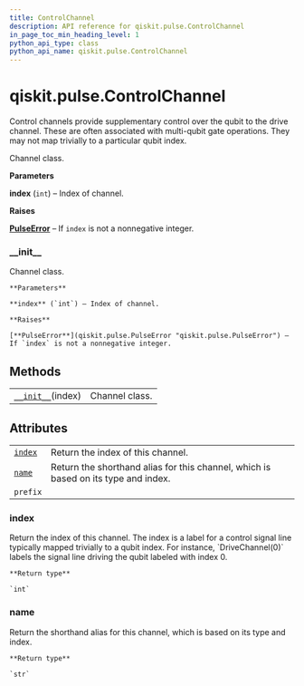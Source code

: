 ```yaml
---
title: ControlChannel
description: API reference for qiskit.pulse.ControlChannel
in_page_toc_min_heading_level: 1
python_api_type: class
python_api_name: qiskit.pulse.ControlChannel
---
```


<span id="qiskit-pulse-controlchannel" />

# qiskit.pulse.ControlChannel

<Class id="qiskit.pulse.ControlChannel" github="https://github.com/qiskit/qiskit/tree/stable/0.16/qiskit/pulse/channels.py" signature="ControlChannel(index)">
  Control channels provide supplementary control over the qubit to the drive channel. These are often associated with multi-qubit gate operations. They may not map trivially to a particular qubit index.

  Channel class.

  **Parameters**

  **index** (`int`) – Index of channel.

  **Raises**

  [**PulseError**](qiskit.pulse.PulseError "qiskit.pulse.PulseError") – If `index` is not a nonnegative integer.

  ### \_\_init\_\_

  <Function id="qiskit.pulse.ControlChannel.__init__" name="__init__" signature="__init__(index)">
    Channel class.

    **Parameters**

    **index** (`int`) – Index of channel.

    **Raises**

    [**PulseError**](qiskit.pulse.PulseError "qiskit.pulse.PulseError") – If `index` is not a nonnegative integer.
  </Function>

  ## Methods

  |                                                                                                   |                |
  | ------------------------------------------------------------------------------------------------- | -------------- |
  | [`__init__`](#qiskit.pulse.ControlChannel.__init__ "qiskit.pulse.ControlChannel.__init__")(index) | Channel class. |

  ## Attributes

  |                                                                                   |                                                                                    |
  | --------------------------------------------------------------------------------- | ---------------------------------------------------------------------------------- |
  | [`index`](#qiskit.pulse.ControlChannel.index "qiskit.pulse.ControlChannel.index") | Return the index of this channel.                                                  |
  | [`name`](#qiskit.pulse.ControlChannel.name "qiskit.pulse.ControlChannel.name")    | Return the shorthand alias for this channel, which is based on its type and index. |
  | `prefix`                                                                          |                                                                                    |

  ### index

  <Function id="qiskit.pulse.ControlChannel.index" name="index" signature="property index">
    Return the index of this channel. The index is a label for a control signal line typically mapped trivially to a qubit index. For instance, `DriveChannel(0)` labels the signal line driving the qubit labeled with index 0.

    **Return type**

    `int`
  </Function>

  ### name

  <Function id="qiskit.pulse.ControlChannel.name" name="name" signature="property name">
    Return the shorthand alias for this channel, which is based on its type and index.

    **Return type**

    `str`
  </Function>
</Class>

